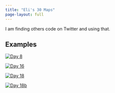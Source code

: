 ```yaml
---
title: "Eli's 30 Maps"
page-layout: full
---
```


I am finding others code on Twitter and using that.

## Examples

::: {layout-ncol=2}
[![Day 8](content/day8_files/figure-html/unnamed-chunk-2-1.png)](content/day8.html)

[![Day 16](content/day16_files/figure-html/unnamed-chunk-2-1.png)](content/day16.html)

[![Day 18](content/day18_files/figure-html/unnamed-chunk-3-1.png)](content/day18.html)

[![Day 18b](content/day18b_files/figure-html/unnamed-chunk-4-1.png)](content/day18b.html)


:::
